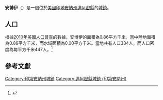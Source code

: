 {{noteTA
|G1=USState
|G2=地名
|G3=Unit
}}
{{Infobox settlement
|name            = 安博伊
|native_name = Amboy
|settlement_type          = [[鎮|城鎮]]
|image_skyline            = Miami County Indiana Incorporated and Unincorporated areas Amboy Highlighted 1801360.svg
|imagesize                = 250px
|image_map                = 
|mapsize                  = 
|subdivision_type         = [[世界政區索引|國家]]
|subdivision_type1        = [[美国州份|州份]]
|subdivision_type2        = [[印地安納州行政區劃|縣]]
|subdivision_name         = [[美国|美国]]
|subdivision_name1        = [[印地安納州|印地安納州]]
|subdivision_name2        = [[邁阿密縣_(印地安納州)|邁阿密縣]]
|elevation_ft             = 817
|elevation_m              = 249
|timezone                 = [[北美东部时区|EST]]
|area_total_km2           = 0.86
|area_land_km2            = 0.86
|area_water_km2           = 0.00
|area_total_sq_mi         = 
|area_land_sq_mi          = 
|area_water_sq_mi         = 
|population_as_of         = [[2010年美國人口普查|2010]]
|population_footnotes     = 
|population_total         = 384
|population_density_km2   = auto
|population_density_sq_mi = auto
|utc_offset               = -5
|coordinates              = {{coord|40|36|10|N|85|55|43|W|display=inline,title}}
| coor_pinpoint           = 
| coordinates_footnotes   = 
|timezone_DST             = EST
|utc_offset_DST           = -5
|postal_code_type         = [[美國郵區編號|郵區編號]]
|postal_code              = 46911
|area_code                = [[北美電話區號765|765]]
|blank_name = [[地名信息系统|GNIS ID]]
|blank_info = 430130<ref name="GNIS">{{cite gnis|430130|Amboy}}</ref>
}}
'''安博伊'''（{{lang-en|Amboy}}）是一個位於[[美國|美國]][[印地安納州|印地安納州]][[邁阿密縣_(印地安納州)|邁阿密縣]]的[[鎮|城鎮]]。

== 人口 ==
根據[[2010年美國人口普查|2010年美國人口普查]]的數據，安博伊的面積為0.86平方千米，當中陸地面積為0.86平方千米，而水域面積為0.00平方千米。當地共有人口384人，而人口密度為每平方千米447人。<ref name="GR8">{{cite web|url=http://factfinder2.census.gov|publisher=[[美国人口调查局|美国人口调查局]]|accessdate=2011-05-14|title=American FactFinder|archive-date=2013-09-11|archive-url=https://web.archive.org/web/20130911234518/http://factfinder2.census.gov/|dead-url=no}}</ref>

== 參考文獻 ==
{{reflist}}

{{邁阿密縣 (印地安納州)}}
{{Authority control}}

{{DEFAULTSORT:Amboy, Indiana}}
[[Category:印第安納州城鎮|Category:印第安納州城鎮]]
[[Category:邁阿密縣城鎮_(印第安納州)|Category:邁阿密縣城鎮 (印第安納州)]]

{{Indiana-geo-stub}}